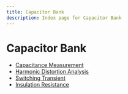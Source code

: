```yaml
---
title: Capacitor Bank
description: Index page for Capacitor Bank
---
```


# Capacitor Bank

- [Capacitance Measurement](capacitance-measurement)
- [Harmonic Distortion Analysis](harmonic-distortion-analysis)
- [Switching Transient](switching-transient)
- [Insulation Resistance](insulation-resistance)
